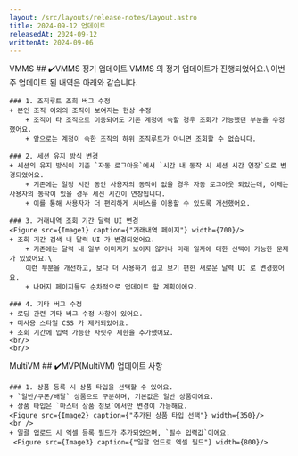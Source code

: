 ```yaml
---
layout: /src/layouts/release-notes/Layout.astro
title: 2024-09-12 업데이트
releasedAt: 2024-09-12
writtenAt: 2024-09-06
---
```



<Frame>
    <Badge style={'web'}>VMMS</Badge>
    ## ✔️VMMS 정기 업데이트
    VMMS 의 정기 업데이트가 진행되었어요.\
    이번 주 업데이트 된 내역은 아래와 같습니다.

    ### 1. 조직루트 조회 버그 수정
    + 본인 조직 이외의 조직이 보여지는 현상 수정
        + 조직이 타 조직으로 이동되어도 기존 계정에 속할 경우 조회가 가능했던 부분을 수정했어요.
        + 앞으로는 계정이 속한 조직의 하위 조직루트가 아니면 조회할 수 없습니다.

    ### 2. 세션 유지 방식 변경
    + 세션의 유지 방식이 기존 `자동 로그아웃`에서 `시간 내 동작 시 세션 시간 연장`으로 변경되었어요.
        + 기존에는 일정 시간 동안 사용자의 동작이 없을 경우 자동 로그아웃 되었는데, 이제는 사용자의 동작이 있을 경우 세션 시간이 연장됩니다.
        + 이를 통해 사용자가 더 편리하게 서비스를 이용할 수 있도록 개선했어요.

    ### 3. 거래내역 조회 기간 달력 UI 변경
    <Figure src={Image1} caption={"거래내역 페이지"} width={700}/>
    + 조회 기간 검색 내 달력 UI 가 변경되었어요.
        + 기존에는 달력 내 일부 이미지가 보이지 않거나 미래 일자에 대한 선택이 가능한 문제가 있었어요.\
        이런 부분을 개선하고, 보다 더 사용하기 쉽고 보기 편한 새로운 달력 UI 로 변경했어요.
        + 나머지 페이지들도 순차적으로 업데이트 할 계획이에요.

    ### 4. 기타 버그 수정
    + 로딩 관련 기타 버그 수정 사항이 있어요.
    + 미사용 스타일 CSS 가 제거되었어요.
    + 조회 기간에 입력 가능한 자릿수 제한을 추가했어요.
    <br/>
    <br/>
</Frame>


<Frame>
    <Badge style={'web'}>MultiVM</Badge>
    ## ✔️MVP(MultiVM) 업데이트 사항

    ### ️1. 상품 등록 시 상품 타입을 선택할 수 있어요.
    + `일반/쿠폰/배달` 상품으로 구분하며, 기본값은 일반 상품이에요.
    + 상품 타입은 `마스터 상품 정보`에서만 변경이 가능해요.
    <Figure src={Image2} caption={"추가된 상품 타입 선택"} width={350}/>
    <br />
    + 일괄 업로드 시 엑셀 등록 필드가 추가되었으며, `필수 입력값`이에요.
     <Figure src={Image3} caption={"일괄 업드로 엑셀 필드"} width={800}/>
</Frame>